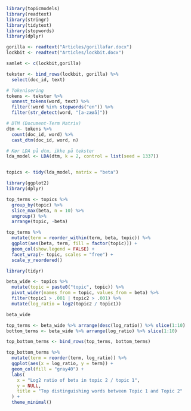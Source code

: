 ```r
library(topicmodels)
library(readtext)
library(stringr)
library(tidytext)
library(stopwords)
library(dplyr)

gorilla <- readtext("Articles/gorillafar.docx")
lockbit <- readtext("Articles/lockbit.docx")

samlet <- c(lockbit,gorilla)

tekster <- bind_rows(lockbit, gorilla) %>%
  select(doc_id, text)

# Tokenisering
tokens <- tekster %>%
  unnest_tokens(word, text) %>%
  filter(!word %in% stopwords("en")) %>%
  filter(str_detect(word, "[a-zæøå]"))

# DTM (Document-Term Matrix)
dtm <- tokens %>%
  count(doc_id, word) %>%
  cast_dtm(doc_id, word, n)

# Kør LDA på dtm, ikke på tekster
lda_model <- LDA(dtm, k = 2, control = list(seed = 1337))


topics <- tidy(lda_model, matrix = "beta")
```

```r
library(ggplot2)
library(dplyr)

top_terms <- topics %>%
  group_by(topic) %>%
  slice_max(beta, n = 10) %>% 
  ungroup() %>%
  arrange(topic, -beta)

top_terms %>%
  mutate(term = reorder_within(term, beta, topic)) %>%
  ggplot(aes(beta, term, fill = factor(topic))) +
  geom_col(show.legend = FALSE) +
  facet_wrap(~ topic, scales = "free") +
  scale_y_reordered()
```

```r
library(tidyr)

beta_wide <- topics %>%
  mutate(topic = paste0("topic", topic)) %>%
  pivot_wider(names_from = topic, values_from = beta) %>% 
  filter(topic1 > .001 | topic2 > .001) %>%
  mutate(log_ratio = log2(topic2 / topic1))

beta_wide

top_terms <- beta_wide %>% arrange(desc(log_ratio)) %>% slice(1:10)
bottom_terms <- beta_wide %>% arrange(log_ratio) %>% slice(1:10)

top_bottom_terms <- bind_rows(top_terms, bottom_terms)

top_bottom_terms %>%
  mutate(term = reorder(term, log_ratio)) %>%
  ggplot(aes(x = log_ratio, y = term)) +
  geom_col(fill = "gray40") +
  labs(
    x = "Log2 ratio of beta in topic 2 / topic 1",
    y = NULL,
    title = "Top distinguishing words between Topic 1 and Topic 2"
  ) +
  theme_minimal()

```

